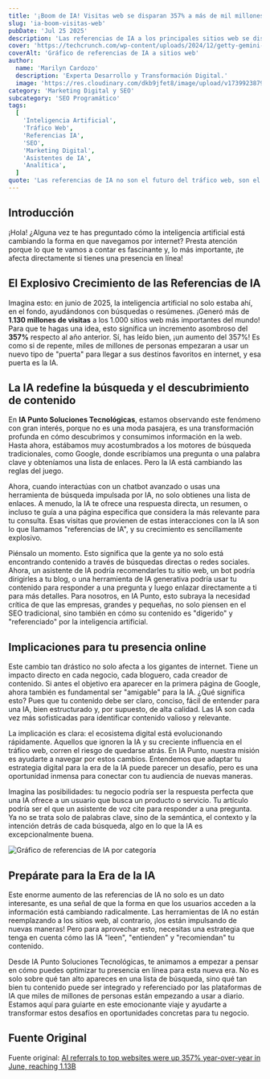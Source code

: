 ```yaml
---
title: '¡Boom de IA! Visitas web se disparan 357% a más de mil millones.'
slug: 'ia-boom-visitas-web'
pubDate: 'Jul 25 2025'
description: 'Las referencias de IA a los principales sitios web se dispararon un 357% en junio de 2025, superando los 1.130 millones de visitas, transformando el tráfico y las estrategias digitales.'
cover: 'https://techcrunch.com/wp-content/uploads/2024/12/getty-gemini-laptop.jpg'
coverAlt: 'Gráfico de referencias de IA a sitios web'
author:
  name: 'Marilyn Cardozo'
  description: 'Experta Desarrollo y Transformación Digital.'
  image: 'https://res.cloudinary.com/dkb9jfet8/image/upload/v1739923879/marilyn_s2mi4a.png'
category: 'Marketing Digital y SEO'
subcategory: 'SEO Programático'
tags:
  [
    'Inteligencia Artificial',
    'Tráfico Web',
    'Referencias IA',
    'SEO',
    'Marketing Digital',
    'Asistentes de IA',
    'Analítica',
  ]
quote: 'Las referencias de IA no son el futuro del tráfico web, son el presente que ya está aquí.'
---
```


<h2 id="introduccion">Introducción</h2>

¡Hola! ¿Alguna vez te has preguntado cómo la inteligencia artificial está cambiando la forma en que navegamos por internet? Presta atención porque lo que te vamos a contar es fascinante y, lo más importante, ¡te afecta directamente si tienes una presencia en línea!

<h2 id="el-explosivo-crecimiento-de-las-referencias-de-ia">
  El Explosivo Crecimiento de las Referencias de IA
</h2>

Imagina esto: en junio de 2025, la inteligencia artificial no solo estaba ahí, en el fondo, ayudándonos con búsquedas o resúmenes. ¡Generó más de <strong>1.130 millones de visitas</strong> a los 1.000 sitios web más importantes del mundo! Para que te hagas una idea, esto significa un incremento asombroso del <strong>357%</strong> respecto al año anterior. Sí, has leído bien, ¡un aumento del 357%! Es como si de repente, miles de millones de personas empezaran a usar un nuevo tipo de "puerta" para llegar a sus destinos favoritos en internet, y esa puerta es la IA.

<h2 id="la-ia-redefine-la-busqueda-y-el-descubrimiento-de-contenido">
  La IA redefine la búsqueda y el descubrimiento de contenido
</h2>

En <strong>IA Punto Soluciones Tecnológicas</strong>, estamos observando este fenómeno con gran interés, porque no es una moda pasajera, es una transformación profunda en cómo descubrimos y consumimos información en la web. Hasta ahora, estábamos muy acostumbrados a los motores de búsqueda tradicionales, como Google, donde escribíamos una pregunta o una palabra clave y obteníamos una lista de enlaces. Pero la IA está cambiando las reglas del juego.

Ahora, cuando interactúas con un chatbot avanzado o usas una herramienta de búsqueda impulsada por IA, no solo obtienes una lista de enlaces. A menudo, la IA te ofrece una respuesta directa, un resumen, o incluso te guía a una página específica que considera la más relevante para tu consulta. Esas visitas que provienen de estas interacciones con la IA son lo que llamamos "referencias de IA", y su crecimiento es sencillamente explosivo.

Piénsalo un momento. Esto significa que la gente ya no solo está encontrando contenido a través de búsquedas directas o redes sociales. Ahora, un asistente de IA podría recomendarles tu sitio web, un bot podría dirigirles a tu blog, o una herramienta de IA generativa podría usar tu contenido para responder a una pregunta y luego enlazar directamente a ti para más detalles. Para nosotros, en IA Punto, esto subraya la necesidad crítica de que las empresas, grandes y pequeñas, no solo piensen en el SEO tradicional, sino también en cómo su contenido es "digerido" y "referenciado" por la inteligencia artificial.

<h2 id="implicaciones-para-tu-presencia-online">
  Implicaciones para tu presencia online
</h2>

Este cambio tan drástico no solo afecta a los gigantes de internet. Tiene un impacto directo en cada negocio, cada bloguero, cada creador de contenido. Si antes el objetivo era aparecer en la primera página de Google, ahora también es fundamental ser "amigable" para la IA. ¿Qué significa esto? Pues que tu contenido debe ser claro, conciso, fácil de entender para una IA, bien estructurado y, por supuesto, de alta calidad. Las IA son cada vez más sofisticadas para identificar contenido valioso y relevante.

La implicación es clara: el ecosistema digital está evolucionando rápidamente. Aquellos que ignoren la IA y su creciente influencia en el tráfico web, corren el riesgo de quedarse atrás. En IA Punto, nuestra misión es ayudarte a navegar por estos cambios. Entendemos que adaptar tu estrategia digital para la era de la IA puede parecer un desafío, pero es una oportunidad inmensa para conectar con tu audiencia de nuevas maneras.

Imagina las posibilidades: tu negocio podría ser la respuesta perfecta que una IA ofrece a un usuario que busca un producto o servicio. Tu artículo podría ser el que un asistente de voz cite para responder a una pregunta. Ya no se trata solo de palabras clave, sino de la semántica, el contexto y la intención detrás de cada búsqueda, algo en lo que la IA es excepcionalmente buena.

![Gráfico de referencias de IA por categoría](https://techcrunch.com/wp-content/uploads/2024/07/ai-referrals-category.png?w=680)

<h2 id="preparate-para-la-era-de-la-ia">Prepárate para la Era de la IA</h2>

Este enorme aumento de las referencias de IA no solo es un dato interesante, es una señal de que la forma en que los usuarios acceden a la información está cambiando radicalmente. Las herramientas de IA no están reemplazando a los sitios web, al contrario, ¡los están impulsando de nuevas maneras! Pero para aprovechar esto, necesitas una estrategia que tenga en cuenta cómo las IA "leen", "entienden" y "recomiendan" tu contenido.

Desde IA Punto Soluciones Tecnológicas, te animamos a empezar a pensar en cómo puedes optimizar tu presencia en línea para esta nueva era. No es solo sobre qué tan alto apareces en una lista de búsqueda, sino qué tan bien tu contenido puede ser integrado y referenciado por las plataformas de IA que miles de millones de personas están empezando a usar a diario. Estamos aquí para guiarte en este emocionante viaje y ayudarte a transformar estos desafíos en oportunidades concretas para tu negocio.

<h2 id="fuente-original">Fuente Original</h2>

Fuente original: <a href="https://techcrunch.com/2025/07/25/ai-referrals-to-top-websites-were-up-357-year-over-year-in-june-reaching-1-13b/" target="_blank" rel="noopener noreferrer">AI referrals to top websites were up 357% year-over-year in June, reaching 1.13B</a>

